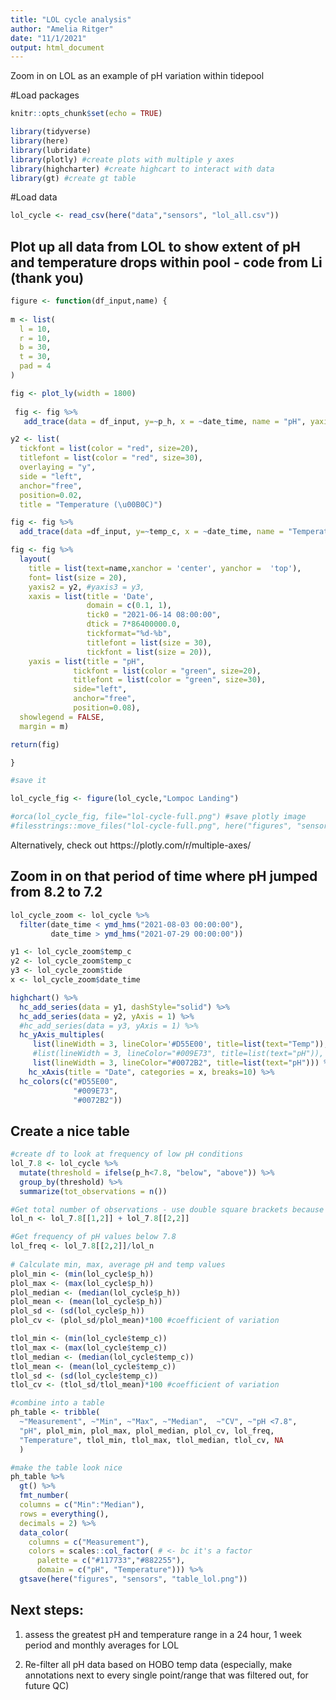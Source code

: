 ```yaml
---
title: "LOL cycle analysis"
author: "Amelia Ritger"
date: "11/1/2021"
output: html_document
---
```


Zoom in on LOL as an example of pH variation within tidepool

#Load packages
```r
knitr::opts_chunk$set(echo = TRUE)

library(tidyverse)
library(here)
library(lubridate)
library(plotly) #create plots with multiple y axes
library(highcharter) #create highcart to interact with data
library(gt) #create gt table
```

#Load data
```r
lol_cycle <- read_csv(here("data","sensors", "lol_all.csv"))
```
 
## Plot up all data from LOL to show extent of pH and temperature drops within pool - code from Li (thank you)
```r
figure <- function(df_input,name) {
  
m <- list(
  l = 10,
  r = 10,
  b = 30,
  t = 30,
  pad = 4
)

fig <- plot_ly(width = 1800)
 
 fig <- fig %>% 
   add_trace(data = df_input, y=~p_h, x = ~date_time, name = "pH", yaxis = "y1", mode = "lines", type = "scatter", line=list(color="green")) 

y2 <- list(
  tickfont = list(color = "red", size=20),
  titlefont = list(color = "red", size=30),
  overlaying = "y",
  side = "left",
  anchor="free",
  position=0.02,
  title = "Temperature (\u00B0C)")

fig <- fig %>% 
  add_trace(data =df_input, y=~temp_c, x = ~date_time, name = "Temperature (\u00B0C)", yaxis = "y2", mode = "lines", type = "scatter", line=list(color="red"))

fig <- fig %>% 
  layout(
    title = list(text=name,xanchor = 'center', yanchor =  'top'),
    font= list(size = 20),
    yaxis2 = y2, #yaxis3 = y3,
    xaxis = list(title = 'Date',
                 domain = c(0.1, 1),
                 tick0 = "2021-06-14 08:00:00",
                 dtick = 7*86400000.0, 
                 tickformat="%d-%b",
                 titlefont = list(size = 30),
                 tickfont = list(size = 20)),
    yaxis = list(title = "pH",
              tickfont = list(color = "green", size=20),
              titlefont = list(color = "green", size=30),
              side="left",
              anchor="free",
              position=0.08),
  showlegend = FALSE,
  margin = m)

return(fig)

}

#save it

lol_cycle_fig <- figure(lol_cycle,"Lompoc Landing")

#orca(lol_cycle_fig, file="lol-cycle-full.png") #save plotly image
#filesstrings::move_files("lol-cycle-full.png", here("figures", "sensors"), overwrite=TRUE) #move the image to the "Figures" folder
```
Alternatively, check out https://plotly.com/r/multiple-axes/

## Zoom in on that period of time where pH jumped from 8.2 to 7.2
```r
lol_cycle_zoom <- lol_cycle %>%
  filter(date_time < ymd_hms("2021-08-03 00:00:00"),
         date_time > ymd_hms("2021-07-29 00:00:00"))

y1 <- lol_cycle_zoom$temp_c
y2 <- lol_cycle_zoom$temp_c
y3 <- lol_cycle_zoom$tide
x <- lol_cycle_zoom$date_time

highchart() %>% 
  hc_add_series(data = y1, dashStyle="solid") %>% 
  hc_add_series(data = y2, yAxis = 1) %>% 
  #hc_add_series(data = y3, yAxis = 1) %>%
  hc_yAxis_multiples(
     list(lineWidth = 3, lineColor='#D55E00', title=list(text="Temp")),
     #list(lineWidth = 3, lineColor="#009E73", title=list(text="pH")),
     list(lineWidth = 3, lineColor="#0072B2", title=list(text="pH"))) %>%
    hc_xAxis(title = "Date", categories = x, breaks=10) %>%
  hc_colors(c("#D55E00",
              "#009E73",
              "#0072B2"))
```

## Create a nice table
```r
#create df to look at frequency of low pH conditions
lol_7.8 <- lol_cycle %>%
  mutate(threshold = ifelse(p_h<7.8, "below", "above")) %>%
  group_by(threshold) %>%
  summarize(tot_observations = n())

#Get total number of observations - use double square brackets because it's a tibble
lol_n <- lol_7.8[[1,2]] + lol_7.8[[2,2]]

#Get frequency of pH values below 7.8
lol_freq <- lol_7.8[[2,2]]/lol_n
  
# Calculate min, max, average pH and temp values
plol_min <- (min(lol_cycle$p_h))
plol_max <- (max(lol_cycle$p_h))
plol_median <- (median(lol_cycle$p_h))
plol_mean <- (mean(lol_cycle$p_h))
plol_sd <- (sd(lol_cycle$p_h))
plol_cv <- (plol_sd/plol_mean)*100 #coefficient of variation

tlol_min <- (min(lol_cycle$temp_c))
tlol_max <- (max(lol_cycle$temp_c))
tlol_median <- (median(lol_cycle$temp_c))
tlol_mean <- (mean(lol_cycle$temp_c))
tlol_sd <- (sd(lol_cycle$temp_c))
tlol_cv <- (tlol_sd/tlol_mean)*100 #coefficient of variation

#combine into a table
ph_table <- tribble(
  ~"Measurement", ~"Min", ~"Max", ~"Median",  ~"CV", ~"pH <7.8", 
  "pH", plol_min, plol_max, plol_median, plol_cv, lol_freq,
  "Temperature", tlol_min, tlol_max, tlol_median, tlol_cv, NA
  )

#make the table look nice
ph_table %>%
  gt() %>%
  fmt_number(
  columns = c("Min":"Median"),
  rows = everything(),
  decimals = 2) %>%
  data_color(
    columns = c("Measurement"),
    colors = scales::col_factor( # <- bc it's a factor
      palette = c("#117733","#882255"),
      domain = c("pH", "Temperature"))) %>%
  gtsave(here("figures", "sensors", "table_lol.png"))
```

## Next steps:
1. assess the greatest pH and temperature range in a 24 hour, 1 week period and monthly averages for LOL

2. Re-filter all pH data based on HOBO temp data (especially, make annotations next to every single point/range that was filtered out, for future QC)
